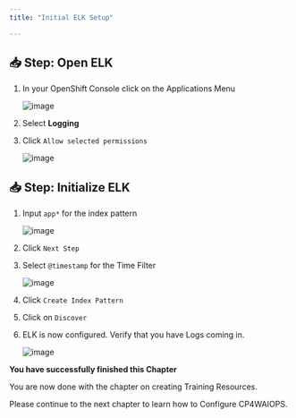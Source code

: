 ```yaml
---
title: "Initial ELK Setup"

---
```




## 📥 Step: Open ELK



1. In your OpenShift Console click on the Applications Menu
	
	![image](./../images/14_elk.png)

1. Select **Logging**


1. Click `Allow selected permissions`
	
	![image](./../images/14_elk_2.png)



## 📥 Step: Initialize ELK



1. Input `app*` for the index pattern
	
	![image](./../images/15_elk.png)
	
1. Click `Next Step`

1. Select `@timestamp` for the Time Filter
	
	![image](./../images/16_elk.png)
	
1. Click `Create Index Pattern`

1. Click on `Discover`

1. ELK is now configured. Verify that you have Logs coming in.
	
	![image](./../images/17_elk.png)
	
	


<InlineNotification kind="success">

**You have successfully finished this Chapter**

You are now done with the chapter on creating Training Resources.

Please continue to the next chapter to learn how to Configure CP4WAIOPS.

</InlineNotification>

